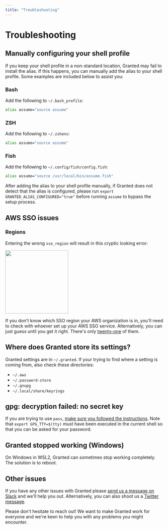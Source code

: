 ```yaml
---
title: "Troubleshooting"
---
```


# Troubleshooting

## Manually configuring your shell profile

If you keep your shell profile in a non-standard location, Granted may fail to install the alias. If this happens, you can manually add the alias to your shell profile. Some examples are included below to assist you:

### Bash

Add the following to `~/.bash_profile`:

```bash
alias assume="source assume"
```

### ZSH

Add the following to `~/.zshenv`:

```bash
alias assume="source assume"
```

### Fish

Add the following to `~/.config/fish/config.fish`:

```bash
alias assume="source /usr/local/bin/assume.fish"
```

<Note>

After adding the alias to your shell profile manually, if Granted does not detect that the alias is configured, please run `export GRANTED_ALIAS_CONFIGURED="true"` before running `assume` to bypass the setup process.

</Note>

## AWS SSO issues

### Regions

Entering the wrong `sso_region` will result in this cryptic looking error:

<img height="200" src="/images/granted/invalid-sso-region.png" />

If you don't know which SSO region your AWS organization is in, you'll need to check with whoever set up your AWS SSO service. Alternatively, you can just guess until you get it right. There's only [twenty-one](https://docs.aws.amazon.com/general/latest/gr/sso.html) of them.

## Where does Granted store its settings?

Granted settings are in `~/.granted`. If your trying to find where a setting is coming from, also check these directories:

- `~/.aws`
- `~/.password-store`
- `~/.gnupg`
- `~/.local/share/keyrings`

## gpg: decryption failed: no secret key

If you are trying to use `pass`, [make sure you followed the instructions](./recipes/pass.md). Note that `export GPG_TTY=$(tty)` must have been executed in the current shell so that you can be asked for your password.

## Granted stopped working (Windows)

On Windows in WSL2, Granted can sometimes stop working completely. The solution is to reboot.

## Other issues

If you have any other issues with Granted please [send us a message on Slack](https://join.slack.com/t/commonfatecommunity/shared_invite/zt-q4m96ypu-_gYlRWD3k5rIsaSsqP7QMg) and we'll help you out. Alternatively, you can also shoot us a [Twitter message](https://twitter.com/CommonFateTech).

Please don't hesitate to reach out! We want to make Granted work for everyone and we're keen to help you with any problems you might encounter.
